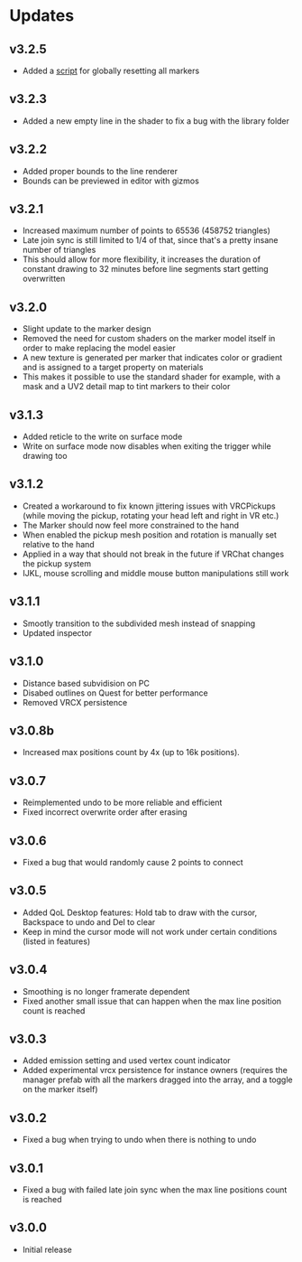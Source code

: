# Updates

## v3.2.5

- Added a [script](./reset.mdx) for globally resetting all markers

## v3.2.3

- Added a new empty line in the shader to fix a bug with the library folder

## v3.2.2

- Added proper bounds to the line renderer
- Bounds can be previewed in editor with gizmos

## v3.2.1

- Increased maximum number of points to 65536 (458752 triangles)
- Late join sync is still limited to 1/4 of that, since that's a pretty insane number of triangles
- This should allow for more flexibility, it increases the duration of constant drawing to 32 minutes before line segments start getting overwritten

## v3.2.0

- Slight update to the marker design
- Removed the need for custom shaders on the marker model itself in order to make replacing the model easier
- A new texture is generated per marker that indicates color or gradient and is assigned to a target property on materials
- This makes it possible to use the standard shader for example, with a mask and a UV2 detail map to tint markers to their color

## v3.1.3

- Added reticle to the write on surface mode
- Write on surface mode now disables when exiting the trigger while drawing too

## v3.1.2

- Created a workaround to fix known jittering issues with VRCPickups (while moving the pickup, rotating your head left and right in VR etc.)
- The Marker should now feel more constrained to the hand
- When enabled the pickup mesh position and rotation is manually set relative to the hand
- Applied in a way that should not break in the future if VRChat changes the pickup system
- IJKL, mouse scrolling and middle mouse button manipulations still work

## v3.1.1

- Smootly transition to the subdivided mesh instead of snapping
- Updated inspector

## v3.1.0

- Distance based subvidision on PC
- Disabed outlines on Quest for better performance
- Removed VRCX persistence

## v3.0.8b

- Increased max positions count by 4x (up to 16k positions).

## v3.0.7

- Reimplemented undo to be more reliable and efficient
- Fixed incorrect overwrite order after erasing

## v3.0.6

- Fixed a bug that would randomly cause 2 points to connect

## v3.0.5

- Added QoL Desktop features: Hold tab to draw with the cursor, Backspace to undo and Del to clear
- Keep in mind the cursor mode will not work under certain conditions (listed in features)

## v3.0.4

- Smoothing is no longer framerate dependent
- Fixed another small issue that can happen when the max line position count is reached

## v3.0.3

- Added emission setting and used vertex count indicator
- Added experimental vrcx persistence for instance owners (requires the manager prefab with all the markers dragged into the array, and a toggle on the marker itself)

## v3.0.2

- Fixed a bug when trying to undo when there is nothing to undo

## v3.0.1

- Fixed a bug with failed late join sync when the max line positions count is reached

## v3.0.0

- Initial release
